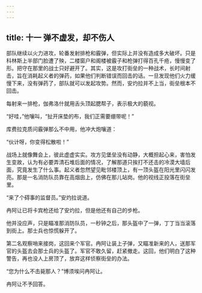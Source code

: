 ```yaml
---
---
---
```

title: 十一 弹不虚发，却不伤人
---





部队继续以火力进攻，轮番发射排枪和霰弹，但实际上并没有造成多大破坏。只是科林斯上半部门脸遭了殃，二楼窗户和阁楼被霰子和枪弹打得百孔千疮，慢慢变了形。把守在那里的战士只好避开了。其实，这是攻打街垒的一种战术，长时间射击，旨在消耗起义者的弹药，如果他们判断错误而回击的话。一旦发现他们火力缓慢下来，没有弹药了，部队就可以发起攻势。然而，安灼拉并不上当，街垒根本不回击。

每射来一排枪，伽弗洛什就用舌头顶起腮帮子，表示极大的藐视。

“好哇，”他嚷叫，“扯开床垫的布，我们正需要绷带呢！”

库费拉克质问霰弹那么不中用，他冲大炮嚷道：

“伙计呀，你变得松散啦！”

战场上就像舞会上，彼此虚虚实实。攻方见堡垒没有动静，大概担起心来，害怕发生变故，认为有必要弄清石堆后面的情况，了解那道只挨打不还击的冷漠大墙后面，究竟发生了什么事。起义者忽然望见毗邻楼顶上，有一顶头盔在阳光里闪闪发亮。那是一名消防队员靠在高烟囱上，仿佛在那儿站岗。他的视线正投落在街垒里。

“来了个碍事的监督员。”安灼拉说道。

冉阿让已将卡宾枪还给了安灼拉，但是他还有自己的步枪。

他并没应声，只是瞄准那消防队员，一秒钟之后，那头盔中了一弹，丁丁当当滚落到街上。那士兵也惊慌躲开了。

第二名观察哨来接岗，这回来个军官。冉阿让装上子弹，又瞄准新来的人，送那军官的头盔去会那士兵的头盔了。军官不敢久留，赶紧撤走。这回，他们明白了这种警告，再也没人上房顶了，放弃这样侦察街垒的办法。

“您为什么不击毙那人？”博须埃问冉阿让。

冉阿让不予回答。